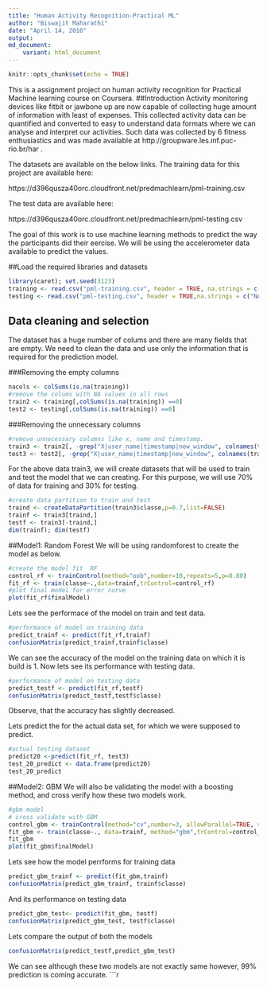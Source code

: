 ```yaml
---
title: "Human Activity Recognition-Practical ML"
author: "Biswajit Maharathi"
date: "April 14, 2016"
output:
md_document:
    variant: html_document
---
```


```r
knitr::opts_chunk$set(echo = TRUE)
```

This is a assignment project on human activity recognition for Practical Machine learning course on Coursera. 
##Introduction 
Activity monitoring devices like fitbit or jawbone up are now capable of collecting huge amount of information with least of expenses. This collected activity data can be quantified and converted  to easy to understand data formats where we can analyse and interpret our activities. Such data was collected by 6 fitness enthusiastics and was made available at http://groupware.les.inf.puc-rio.br/har .

The datasets are available on the below links. 
The training data for this project are available here:

https://d396qusza40orc.cloudfront.net/predmachlearn/pml-training.csv

The test data are available here:

https://d396qusza40orc.cloudfront.net/predmachlearn/pml-testing.csv

The goal of this work is to use machine learning methods to predict the way the participants did their eercise. We will be using the accelerometer data available to predict the values. 


##Load the required libraries and datasets 
```r
library(caret); set.seed(3123)
training <- read.csv("pml-training.csv", header = TRUE, na.strings = c("NA",""))
testing <- read.csv("pml-testing.csv", header = TRUE,na.strings = c("NA",""))
```

## Data cleaning and selection 
The dataset has a huge number of colums and there are many fields that are empty. We need to clean the data and use only the information that is required for the prediction model. 

###Removing the empty columns
```r
nacols <- colSums(is.na(training))
#remove the colums with NA values in all rows 
train2 <- training[,colSums(is.na(training)) ==0]
test2 <- testing[,colSums(is.na(training)) ==0]
```
###Removing the unnecessary columns 
```r
#remove unnecessary columns like x, name and timestamp.
train3 <- train2[, -grep("X|user_name|timestamp|new_window", colnames(train2))]
test3 <- test2[, -grep("X|user_name|timestamp|new_window", colnames(train2))]
```

For the above data train3, we will create datasets that will be used to train and test the model that we can creating. For this purpose, we will use 70% of data for training and 30% for testing. 
```r
#create data partition to train and test 
traind <- createDataPartition(train3$classe,p=0.7,list=FALSE)
trainf <- train3[traind,]
testf <- train3[-traind,]
dim(trainf); dim(testf)
```

##Model1: Random Forest
We will be using randomforest to create the model as below. 
```r
#create the model fit  RF
control_rf <- trainControl(method="oob",number=10,repeats=5,p=0.80)
fit_rf <- train(classe~.,data=trainf,trControl=control_rf)
#plot final model for error curve 
plot(fit_rf$finalModel)
```

Lets see the performace of the model on train and test data. 
```r
#performance of model on training data
predict_trainf <- predict(fit_rf,trainf)
confusionMatrix(predict_trainf,trainf$classe)
```
We can see the accuracy of the model on the training data on which it is build is 1. Now lets see its performance with testing data. 
```r
#performance of model on testing data
predict_testf <- predict(fit_rf,testf)
confusionMatrix(predict_testf,testf$classe)
```

Observe, that the accuracy has slightly decreased. 

Lets predict the for the actual data set, for which we were supposed to predict. 
```r
#actual testing dataset
predict20 <-predict(fit_rf, test3)
test_20_predict <- data.frame(predict20)
test_20_predict
```

##Model2: GBM
We will also be validating the model with a boosting method, and cross verify how these two models work. 
```r
#gbm model 
# cross validate with GBM
control_gbm <- trainControl(method="cv",number=3, allowParallel=TRUE, verbose=TRUE)
fit_gbm <- train(classe~., data=trainf, method="gbm",trControl=control_gbm, verbose=FALSE)
fit_gbm
plot(fit_gbm$finalModel)
```

Lets see how the model perrforms for training data 
```r
predict_gbm_trainf <- predict(fit_gbm,trainf)
confusionMatrix(predict_gbm_trainf, trainf$classe)
```
And its performance on testing data
```r
predict_gbm_test<- predict(fit_gbm, testf)
confusionMatrix(predict_gbm_test, testf$classe)
```

Lets compare the output of both the models 
```r
confusionMatrix(predict_testf,predict_gbm_test)
```
We can see although these two models are not exactly same however, 99% prediction is coming accurate. 
```r